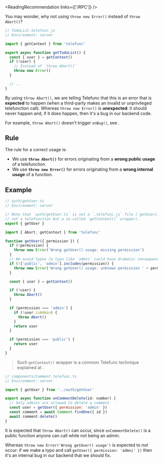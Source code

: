 
<ReadingRecommendation links={['/RPC']} />

You may wonder, why not using `throw new Error()` instead of `throw Abort()`?

```js
// TodoList.telefunc.js
// Environment: server

import { getContext } from 'telefunc'

export async function getTodoList() {
  const { user } = getContext()
  if (!user) {
    // Instead of `throw Abort()`
    throw new Error()
  }

  // ...
}
```

By using `throw Abort()`, we are telling Telefunc that this is an error that is **expected** to happen (when a third-party makes an invalid or unprivileged telefunction call). Whereas `throw new Error()` is **unexpected**: it should never happen and, if it does happen, then it's a bug in our backend code.

For example, `throw Abort()` doesn't trigger `onBug()`, see <Link href="/error-handling#error-tracking" />.


## Rule

The rule for a correct usage is:
 - We use **`throw Abort()`** for errors originating from a **wrong public usage** of a telefunction.
 - We use **`throw new Error()`** for errors originating from a **wrong internal usage** of a function.


## Example

```js
// auth/getUser.ts
// Environment: server

// Note that `auth/getUser.ts` is not a `.telefunc.js` file (`getUser()` is
// not a telefunction but a so-called `getContext()` wrapper).
export { getUser }

import { Abort, getContext } from 'telefunc'

function getUser({ permission }) {
  if (!permission) {
    throw new Error('Wrong getUser() usage: missing permission')
  }
  // We avoid typos (a typo like `admni` could have dramatic consequences)
  if (!['public', 'admin'].includes(permission)) {
    throw new Error('Wrong getUser() usage: unknown permission ' + permission)
  }

  const { user } = getContext()

  if (!user) {
    throw Abort()
  }

  if (permission === 'admin') {
    if (!user.isAdmin) {
      throw Abort()
    }
    return user
  }

  if (permission === 'public') {
    return user
  }
}
```

> Such `getContext()` wrapper is a common Telefunc technique explained at <Link href="/permissions#getcontext-wrapping" doNotInferSectionTitle={true} />.

```js
// components/Comment.telefunc.ts
// Environment: server

import { getUser } from '../auth/getUser'

export async function onCommentDelete(id: number) {
  // Only admins are allowed to delete a comment
  const user = getUser({ permission: 'admin' })
  const comment = await Comment.findOne({ id })
  await comment.delete()
}
```

It is expected that `throw Abort()` can occur, since `onCommentDelete()` is a public function anyone can call while not being an admin.

Whereas `throw new Error('Wrong getUser() usage')` is expected to *not* occur: if we make a typo and call `getUser({ permission: 'admni' })` then it's an internal bug in our backend that we should fix.
